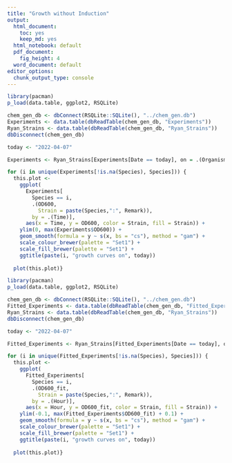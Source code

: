 ```yaml
---
title: "Growth without Induction"
output:
  html_document: 
    toc: yes
    keep_md: yes
  html_notebook: default
  pdf_document:
    fig_height: 4
  word_document: default
editor_options: 
  chunk_output_type: console
---
```

```r
library(pacman)
p_load(data.table, ggplot2, RSQLite)

chem_gen_db <- dbConnect(RSQLite::SQLite(), "../chem_gen.db")
Experiments <- data.table(dbReadTable(chem_gen_db, "Experiments"))
Ryan_Strains <- data.table(dbReadTable(chem_gen_db, "Ryan_Strains"))
dbDisconnect(chem_gen_db)

today <- "2022-04-07"

Experiments <- Ryan_Strains[Experiments[Date == today], on = .(Organism)]

for (i in unique(Experiments[!is.na(Species), Species])) {
  this.plot <- 
    ggplot(
      Experiments[
        Species == i, 
        .(OD600,
          Strain = paste(Species,":", Remark)), 
        by = .(Time)],
      aes(x = Time, y = OD600, color = Strain, fill = Strain)) +
    ylim(0, max(Experiments$OD600)) +
    geom_smooth(formula = y ~ s(x, bs = "cs"), method = "gam") +
    scale_colour_brewer(palette = "Set1") +
    scale_fill_brewer(palette = "Set1") +
    ggtitle(paste(i, "growth curves on", today))
  
  plot(this.plot)}
```
```r
library(pacman)
p_load(data.table, ggplot2, RSQLite)

chem_gen_db <- dbConnect(RSQLite::SQLite(), "../chem_gen.db")
Fitted_Experiments <- data.table(dbReadTable(chem_gen_db, "Fitted_Experiments"))
Ryan_Strains <- data.table(dbReadTable(chem_gen_db, "Ryan_Strains"))
dbDisconnect(chem_gen_db)

today <- "2022-04-07"

Fitted_Experiments <- Ryan_Strains[Fitted_Experiments[Date == today], on = .(Organism)]

for (i in unique(Fitted_Experiments[!is.na(Species), Species])) {
  this.plot <- 
    ggplot(
      Fitted_Experiments[
        Species == i, 
        .(OD600_fit,
          Strain = paste(Species,":", Remark)), 
        by = .(Hour)],
      aes(x = Hour, y = OD600_fit, color = Strain, fill = Strain)) +
    ylim(-0.1, max(Fitted_Experiments$OD600_fit) + 0.1) +
    geom_smooth(formula = y ~ s(x, bs = "cs"), method = "gam") +
    scale_colour_brewer(palette = "Set1") +
    scale_fill_brewer(palette = "Set1") +
    ggtitle(paste(i, "growth curves on", today))
  
  plot(this.plot)}
```
